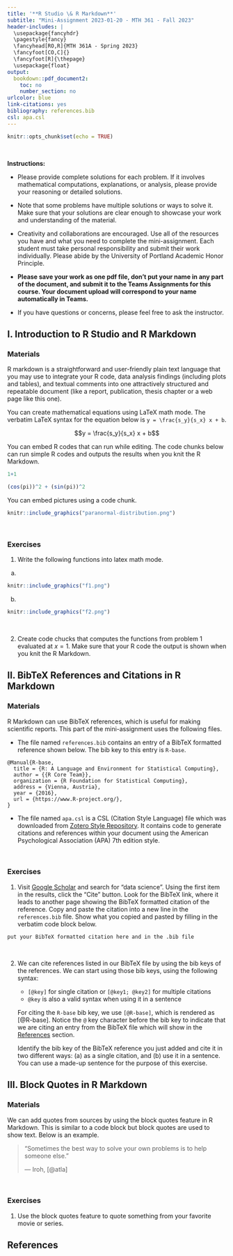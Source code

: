 ---
title: '**R Studio \& R Markdown**'
subtitle: "Mini-Assignment 2023-01-20 - MTH 361 - Fall 2023"
header-includes: |
  \usepackage{fancyhdr}
  \pagestyle{fancy}
  \fancyhead[RO,R]{MTH 361A - Spring 2023}
  \fancyfoot[CO,C]{}
  \fancyfoot[R]{\thepage}
  \usepackage{float}
output:
  bookdown::pdf_document2:
    toc: no
    number_section: no
urlcolor: blue
link-citations: yes
bibliography: references.bib
csl: apa.csl
---

```{r setup, include=FALSE}
knitr::opts_chunk$set(echo = TRUE)
```

\

**Instructions:**
 
 * Please provide complete solutions for each problem. If it involves mathematical computations, explanations, or analysis, please provide your reasoning or detailed solutions.
 
 * Note that some problems have multiple solutions or ways to solve it. Make sure that your solutions are clear enough to showcase your work and understanding of the material.
 
 * Creativity and collaborations are encouraged. Use all of the resources you have and what you need to complete the mini-assignment. Each student must take personal responsibility and submit their work individually. Please abide by the University of Portland Academic Honor Principle.
 
 * **Please save your work as one pdf file, don't put your name in any part of the document, and submit it to the Teams Assignments for this course. Your document upload will correspond to your name automatically in Teams.**
 
 * If you have questions or concerns, please feel free to ask the instructor.

\newpage

## I. Introduction to R Studio and R Markdown

### Materials

R markdown is a straightforward and user-friendly plain text language that you may use to integrate your R code, data analysis findings (including plots and tables), and textual comments into one attractively structured and repeatable document (like a report, publication, thesis chapter or a web page like this one).

You can create mathematical equations using LaTeX math mode. The verbatim LaTeX syntax for the equation below is `y = \frac{s_y}{s_x} x + b`.

$$y = \frac{s_y}{s_x} x + b$$

You can embed R codes that can run while editing. The code chunks below can run simple R codes and outputs the results when you knit the R Markdown.

```{r simple-code-1, echo = TRUE}
1+1
```

```{r simple-code-2, echo = TRUE}
(cos(pi))^2 + (sin(pi))^2
```

You can embed pictures using a code chunk.

```{r paranormal-distribution-gif, echo=FALSE, fig.align="center", fig.cap="Paranormal Distribution", out.width = '50%'}
knitr::include_graphics("paranormal-distribution.png")
```

\

### Exercises

1. Write the following functions into latex math mode.

  a. 
```{r f1, echo=FALSE, fig.align="center", out.width = '20%'}
knitr::include_graphics("f1.png")
```

  b. 
```{r f2, echo=FALSE, fig.align="center", out.width = '30%'}
knitr::include_graphics("f2.png")
```

\

2. Create code chucks that computes the functions from problem 1 evaluated at $x = 1$. Make sure that your R code the output is shown when you knit the R Markdown.

\newpage

## II. BibTeX References and Citations in R Markdown

### Materials

R Markdown can use BibTeX references, which is useful for making scientific reports. This part of the mini-assignment uses the following files.

* The file named `references.bib` contains an entry of a BibTeX formatted reference shown below. The bib key to this entry is `R-base`.

```{}
@Manual{R-base,
  title = {R: A Language and Environment for Statistical Computing},
  author = {{R Core Team}},
  organization = {R Foundation for Statistical Computing},
  address = {Vienna, Austria},
  year = {2016},
  url = {https://www.R-project.org/},
}
```

* The file named `apa.csl` is a CSL (Citation Style Language) file which was downloaded from [Zotero Style Repository](https://www.zotero.org/styles){target="_blank"}. It contains code to generate citations and references within your document using the American Psychological Association (APA) 7th edition style.

\

### Exercises

1. Visit [Google Scholar](https://scholar.google.com/){target="_blank"} and search for "data science". Using the first item in the results, click the "Cite" button. Look for the BibTeX link, where it leads to another page showing the BibTeX formatted citation of the reference. Copy and paste the citation into a new line in the `references.bib` file. Show what you copied and pasted by filling in the verbatim code block below.

```{}
put your BibTeX formatted citation here and in the .bib file
```

\

2. We can cite references listed in our BibTeX file by using the bib keys of the references. We can start using those bib keys, using the following syntax:

    - `[@key]` for single citation or `[@key1; @key2]` for multiple citations
    - `@key` is also a valid syntax when using it in a sentence
    
    For citing the `R-base` bib key, we use `[@R-base]`, which is rendered as [@R-base]. Notice the `@` key character before the bib key to indicate that we are citing an entry from the BibTeX file which will show in the [References](#ref) section.
    
    Identify the bib key of the BibTeX reference you just added and cite it in two different ways: (a) as a single citation, and (b) use it in a sentence. You can use a made-up sentence for the purpose of this exercise.

\newpage

## III. Block Quotes in R Markdown

### Materials

We can add quotes from sources by using the block quotes feature in R Markdown. This is similar to a code block but block quotes are used to show text. Below is an example.

> "Sometimes the best way to solve your own problems is to help someone else."
>
> --- Iroh, [@atla]

\

### Exercises

1. Use the block quotes feature to quote something from your favorite movie or series.

\newpage

## References {#ref}

<div id="refs"></div>
